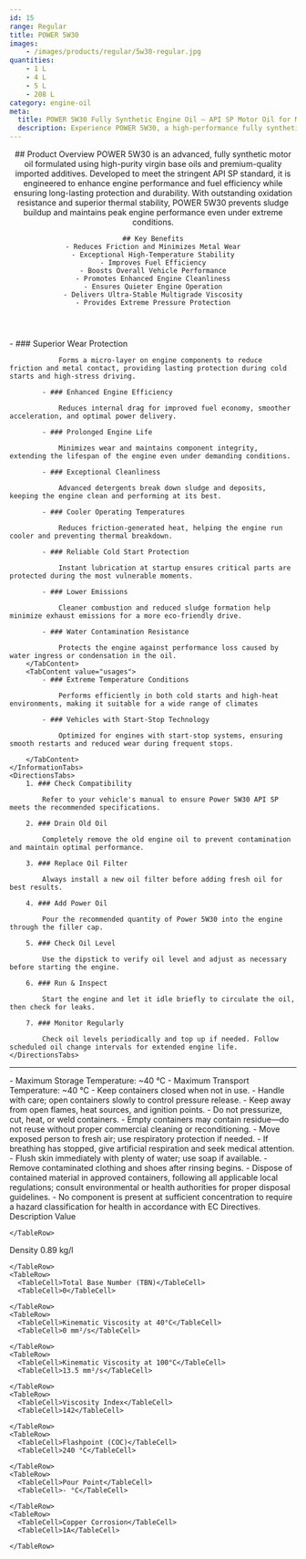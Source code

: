 ```yaml
---
id: 15
range: Regular
title: POWER 5W30
images:
    - /images/products/regular/5w30-regular.jpg
quantities:
    - 1 L
    - 4 L
    - 5 L
    - 208 L
category: engine-oil
meta:
  title: POWER 5W30 Fully Synthetic Engine Oil – API SP Motor Oil for Modern Engines
  description: Experience POWER 5W30, a high-performance fully synthetic motor oil formulated to meet API SP standards. Engineered for enhanced fuel efficiency, superior wear protection, and reliable cold start performance. Ideal for vehicles with start-stop technology and extreme temperature conditions.
---
```


<Header>
    ## Product Overview
    POWER 5W30 is an advanced, fully synthetic motor oil formulated using high-purity
    virgin base oils and premium-quality imported additives. Developed to meet the stringent
    API SP standard, it is engineered to enhance engine performance and fuel efficiency while
    ensuring long-lasting protection and durability. With outstanding oxidation resistance and
    superior thermal stability, POWER 5W30 prevents sludge buildup and maintains peak
    engine performance even under extreme conditions.


    ## Key Benefits
    - Reduces Friction and Minimizes Metal Wear
    - Exceptional High-Temperature Stability
    - Improves Fuel Efficiency
    - Boosts Overall Vehicle Performance
    - Promotes Enhanced Engine Cleanliness
    - Ensures Quieter Engine Operation
    - Delivers Ultra-Stable Multigrade Viscosity
    - Provides Extreme Pressure Protection

</Header>

<Section>
    <InformationTabs>
        <TabContent value="core">
            - ### Superior Wear Protection

                Forms a micro-layer on engine components to reduce friction and metal contact, providing lasting protection during cold starts and high-stress driving.

            - ### Enhanced Engine Efficiency

                Reduces internal drag for improved fuel economy, smoother acceleration, and optimal power delivery.

            - ### Prolonged Engine Life

                Minimizes wear and maintains component integrity, extending the lifespan of the engine even under demanding conditions.
    
            - ### Exceptional Cleanliness

                Advanced detergents break down sludge and deposits, keeping the engine clean and performing at its best.
    
            - ### Cooler Operating Temperatures

                Reduces friction-generated heat, helping the engine run cooler and preventing thermal breakdown.
    
            - ### Reliable Cold Start Protection

                Instant lubrication at startup ensures critical parts are protected during the most vulnerable moments. 
    
            - ### Lower Emissions

                Cleaner combustion and reduced sludge formation help minimize exhaust emissions for a more eco-friendly drive.
    
            - ### Water Contamination Resistance

                Protects the engine against performance loss caused by water ingress or condensation in the oil.
        </TabContent>
        <TabContent value="usages">
            - ### Extreme Temperature Conditions

                Performs efficiently in both cold starts and high-heat environments, making it suitable for a wide range of climates

            - ### Vehicles with Start-Stop Technology

                Optimized for engines with start-stop systems, ensuring smooth restarts and reduced wear during frequent stops.

        </TabContent>
    </InformationTabs>
    <DirectionsTabs>
        1. ### Check Compatibility
    
            Refer to your vehicle's manual to ensure Power 5W30 API SP meets the recommended specifications.
   
        2. ### Drain Old Oil
    
            Completely remove the old engine oil to prevent contamination and maintain optimal performance.
   
        3. ### Replace Oil Filter
    
            Always install a new oil filter before adding fresh oil for best results.
   
        4. ### Add Power Oil
    
            Pour the recommended quantity of Power 5W30 into the engine through the filler cap.
   
        5. ### Check Oil Level
    
            Use the dipstick to verify oil level and adjust as necessary before starting the engine.
   
        6. ### Run & Inspect
    
            Start the engine and let it idle briefly to circulate the oil, then check for leaks.
   
        7. ### Monitor Regularly
    
            Check oil levels periodically and top up if needed. Follow scheduled oil change intervals for extended engine life.
    </DirectionsTabs>
</Section>

***

<Section>
    <SafetyTabs>
        <TabContent value="handling">
            - Maximum Storage Temperature: ~40 °C
            - Maximum Transport Temperature: ~40 °C
            - Keep containers closed when not in use.
            - Handle with care; open containers slowly to control pressure release.
            - Keep away from open flames, heat sources, and ignition points.
            - Do not pressurize, cut, heat, or weld containers.
            - Empty containers may contain residue—do not reuse without proper commercial cleaning or reconditioning.
        </TabContent>
        <TabContent value="first-aid">
            - Move exposed person to fresh air; use respiratory protection if needed.
            - If breathing has stopped, give artificial respiration and seek medical attention.
            - Flush skin immediately with plenty of water; use soap if available.
            - Remove contaminated clothing and shoes after rinsing begins.
        </TabContent>
        <TabContent value="disposal">
            - Dispose of contained material in approved containers, following all applicable local regulations; consult environmental or health authorities for proper disposal guidelines.
        </TabContent>
        <TabContent value="hazardous">
            - No component is present at sufficient concentration to require a hazard classification for health in accordance with EC Directives.
        </TabContent>
    </SafetyTabs>
  
   <Table>
  <TableHeader>
    <TableRow>
      <TableHead>Description</TableHead>
      <TableHead>Value</TableHead>
     
    </TableRow>
  </TableHeader>
  <TableBody>
    <TableRow>
      <TableCell>Density</TableCell>
      <TableCell>0.89 kg/l</TableCell>
    
    </TableRow>
    <TableRow>
      <TableCell>Total Base Number (TBN)</TableCell>
      <TableCell>0</TableCell>
    
    </TableRow>
    <TableRow>
      <TableCell>Kinematic Viscosity at 40°C</TableCell>
      <TableCell>0 mm²/s</TableCell>
    
    </TableRow>
    <TableRow>
      <TableCell>Kinematic Viscosity at 100°C</TableCell>
      <TableCell>13.5 mm²/s</TableCell>
    
    </TableRow>
    <TableRow>
      <TableCell>Viscosity Index</TableCell>
      <TableCell>142</TableCell>
    
    </TableRow>
    <TableRow>
      <TableCell>Flashpoint (COC)</TableCell>
      <TableCell>240 °C</TableCell>
    
    </TableRow>
    <TableRow>
      <TableCell>Pour Point</TableCell>
      <TableCell>- °C</TableCell>
    
    </TableRow>
    <TableRow>
      <TableCell>Copper Corrosion</TableCell>
      <TableCell>1A</TableCell>
    
    </TableRow>
  </TableBody>
</Table>

</Section>
